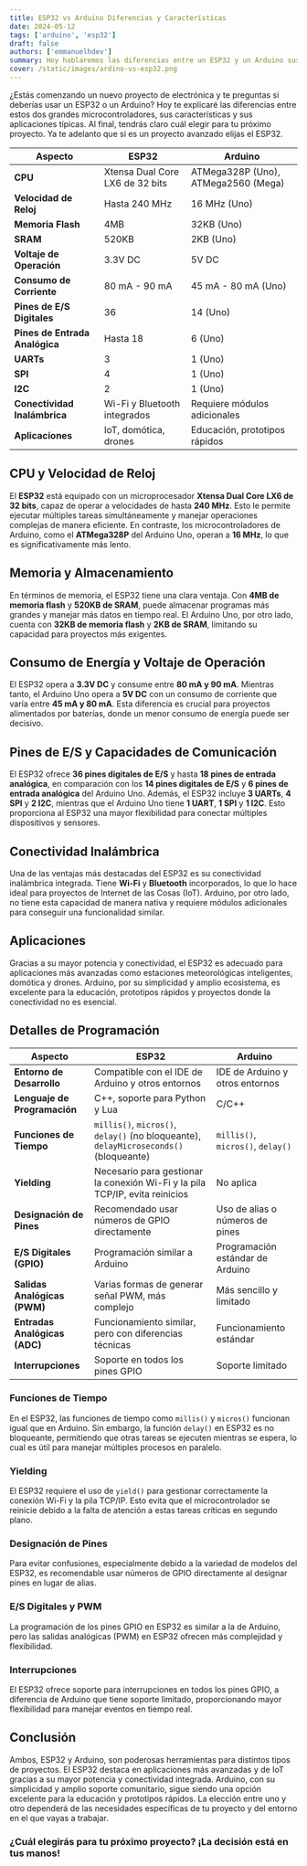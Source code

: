 ```yaml
---
title: ESP32 vs Arduino Diferencias y Características
date: 2024-05-12
tags: ['arduino', 'esp32']
draft: false
authors: ['emmanuelhdev']
summary: Hoy hablaremos las diferencias entre un ESP32 y un Arduino sus capacidades de conectividad y potencia de procesamiento.
cover: /static/images/ardino-vs-esp32.png
---
```


¿Estás comenzando un nuevo proyecto de electrónica y te preguntas si deberías usar un ESP32 o un Arduino? Hoy te explicaré las diferencias entre estos dos grandes microcontroladores, sus características y sus aplicaciones típicas. Al final, tendrás claro cuál elegir para tu próximo proyecto. Ya te adelanto que si es un proyecto avanzado elijas el ESP32.

| Aspecto                        | ESP32                           | Arduino                             |
| ------------------------------ | ------------------------------- | ----------------------------------- |
| **CPU**                        | Xtensa Dual Core LX6 de 32 bits | ATMega328P (Uno), ATMega2560 (Mega) |
| **Velocidad de Reloj**         | Hasta 240 MHz                   | 16 MHz (Uno)                        |
| **Memoria Flash**              | 4MB                             | 32KB (Uno)                          |
| **SRAM**                       | 520KB                           | 2KB (Uno)                           |
| **Voltaje de Operación**       | 3.3V DC                         | 5V DC                               |
| **Consumo de Corriente**       | 80 mA - 90 mA                   | 45 mA - 80 mA (Uno)                 |
| **Pines de E/S Digitales**     | 36                              | 14 (Uno)                            |
| **Pines de Entrada Analógica** | Hasta 18                        | 6 (Uno)                             |
| **UARTs**                      | 3                               | 1 (Uno)                             |
| **SPI**                        | 4                               | 1 (Uno)                             |
| **I2C**                        | 2                               | 1 (Uno)                             |
| **Conectividad Inalámbrica**   | Wi-Fi y Bluetooth integrados    | Requiere módulos adicionales        |
| **Aplicaciones**               | IoT, domótica, drones           | Educación, prototipos rápidos       |

## CPU y Velocidad de Reloj

El **ESP32** está equipado con un microprocesador **Xtensa Dual Core LX6 de 32 bits**, capaz de operar a velocidades de hasta **240 MHz**. Esto le permite ejecutar múltiples tareas simultáneamente y manejar operaciones complejas de manera eficiente. En contraste, los microcontroladores de Arduino, como el **ATMega328P** del Arduino Uno, operan a **16 MHz**, lo que es significativamente más lento.

## Memoria y Almacenamiento

En términos de memoria, el ESP32 tiene una clara ventaja. Con **4MB de memoria flash** y **520KB de SRAM**, puede almacenar programas más grandes y manejar más datos en tiempo real. El Arduino Uno, por otro lado, cuenta con **32KB de memoria flash** y **2KB de SRAM**, limitando su capacidad para proyectos más exigentes.

## Consumo de Energía y Voltaje de Operación

El ESP32 opera a **3.3V DC** y consume entre **80 mA y 90 mA**. Mientras tanto, el Arduino Uno opera a **5V DC** con un consumo de corriente que varía entre **45 mA y 80 mA**. Esta diferencia es crucial para proyectos alimentados por baterías, donde un menor consumo de energía puede ser decisivo.

## Pines de E/S y Capacidades de Comunicación

El ESP32 ofrece **36 pines digitales de E/S** y hasta **18 pines de entrada analógica**, en comparación con los **14 pines digitales de E/S** y **6 pines de entrada analógica** del Arduino Uno. Además, el ESP32 incluye **3 UARTs**, **4 SPI** y **2 I2C**, mientras que el Arduino Uno tiene **1 UART**, **1 SPI** y **1 I2C**. Esto proporciona al ESP32 una mayor flexibilidad para conectar múltiples dispositivos y sensores.

## Conectividad Inalámbrica

Una de las ventajas más destacadas del ESP32 es su conectividad inalámbrica integrada. Tiene **Wi-Fi** y **Bluetooth** incorporados, lo que lo hace ideal para proyectos de Internet de las Cosas (IoT). Arduino, por otro lado, no tiene esta capacidad de manera nativa y requiere módulos adicionales para conseguir una funcionalidad similar.

## Aplicaciones

Gracias a su mayor potencia y conectividad, el ESP32 es adecuado para aplicaciones más avanzadas como estaciones meteorológicas inteligentes, domótica y drones. Arduino, por su simplicidad y amplio ecosistema, es excelente para la educación, prototipos rápidos y proyectos donde la conectividad no es esencial.

## Detalles de Programación

| Aspecto                       | ESP32                                                                                 | Arduino                           |
| ----------------------------- | ------------------------------------------------------------------------------------- | --------------------------------- |
| **Entorno de Desarrollo**     | Compatible con el IDE de Arduino y otros entornos                                     | IDE de Arduino y otros entornos   |
| **Lenguaje de Programación**  | C++, soporte para Python y Lua                                                        | C/C++                             |
| **Funciones de Tiempo**       | `millis()`, `micros()`, `delay()` (no bloqueante), `delayMicroseconds()` (bloqueante) | `millis()`, `micros()`, `delay()` |
| **Yielding**                  | Necesario para gestionar la conexión Wi-Fi y la pila TCP/IP, evita reinicios          | No aplica                         |
| **Designación de Pines**      | Recomendado usar números de GPIO directamente                                         | Uso de alias o números de pines   |
| **E/S Digitales (GPIO)**      | Programación similar a Arduino                                                        | Programación estándar de Arduino  |
| **Salidas Analógicas (PWM)**  | Varias formas de generar señal PWM, más complejo                                      | Más sencillo y limitado           |
| **Entradas Analógicas (ADC)** | Funcionamiento similar, pero con diferencias técnicas                                 | Funcionamiento estándar           |
| **Interrupciones**            | Soporte en todos los pines GPIO                                                       | Soporte limitado                  |

### Funciones de Tiempo

En el ESP32, las funciones de tiempo como `millis()` y `micros()` funcionan igual que en Arduino. Sin embargo, la función `delay()` en ESP32 es no bloqueante, permitiendo que otras tareas se ejecuten mientras se espera, lo cual es útil para manejar múltiples procesos en paralelo.

### Yielding

El ESP32 requiere el uso de `yield()` para gestionar correctamente la conexión Wi-Fi y la pila TCP/IP. Esto evita que el microcontrolador se reinicie debido a la falta de atención a estas tareas críticas en segundo plano.

### Designación de Pines

Para evitar confusiones, especialmente debido a la variedad de modelos del ESP32, es recomendable usar números de GPIO directamente al designar pines en lugar de alias.

### E/S Digitales y PWM

La programación de los pines GPIO en ESP32 es similar a la de Arduino, pero las salidas analógicas (PWM) en ESP32 ofrecen más complejidad y flexibilidad.

### Interrupciones

El ESP32 ofrece soporte para interrupciones en todos los pines GPIO, a diferencia de Arduino que tiene soporte limitado, proporcionando mayor flexibilidad para manejar eventos en tiempo real.

## Conclusión

Ambos, ESP32 y Arduino, son poderosas herramientas para distintos tipos de proyectos. El ESP32 destaca en aplicaciones más avanzadas y de IoT gracias a su mayor potencia y conectividad integrada. Arduino, con su simplicidad y amplio soporte comunitario, sigue siendo una opción excelente para la educación y prototipos rápidos. La elección entre uno y otro dependerá de las necesidades específicas de tu proyecto y del entorno en el que vayas a trabajar.

### ¿Cuál elegirás para tu próximo proyecto? ¡La decisión está en tus manos!
